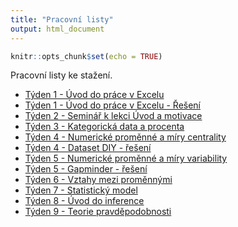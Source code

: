 ```yaml
---
title: "Pracovní listy"
output: html_document
---
```


```r
knitr::opts_chunk$set(echo = TRUE)
```

Pracovní listy ke stažení.

- [Týden 1 - Úvod do práce v Excelu](https://docs.google.com/document/d/1PJCGEFTvzgFhaEQXo859MmeG4b2EwQU_fvIkMgD_tOE/edit?usp=sharing)
- [Týden 1 - Úvod do práce v Excelu - Řešení](https://docs.google.com/document/d/11jmys8BbGHzlePOGBIL5J1eBe5rExKJm-1N5pgltxAs/edit?usp=sharing)
- [Týden 2 - Seminář k lekci Úvod a motivace](https://docs.google.com/document/d/1F0uuAZc6EZIy-RWP46HrEV2Kpd8RCQuPfkrwbURseJ8/edit?usp=sharing)
- [Týden 3 - Kategorická data a procenta](https://docs.google.com/document/d/1GpT_17ygIPohxD8kFUQA7kSxOQho0jiPhbZbo2ITdHQ/edit?usp=sharing)
- [Týden 4 - Numerické proměnné a míry centrality](https://docs.google.com/document/d/1-hEG9SJajU1VsJMP1VnSC0KH-ubwaz3pGDsf6WxJmu4/edit?usp=sharing)
- [Týden 4 - Dataset DIY - řešení](https://docs.google.com/spreadsheets/d/10-Xk70IWKNiHtvOmvc53BUB-hwpWnagO/edit?usp=sharing&ouid=108897516173003443305&rtpof=true&sd=true)
- [Týden 5 - Numerické proměnné a míry variability](https://docs.google.com/document/d/1be57Xv1iAeCPyIVKpAtweam8NiI-yGn5Derz98jPyLo/edit?usp=sharing)
- [Týden 5 - Gapminder - řešení](https://docs.google.com/spreadsheets/d/1-qSDYFZGp7ZA4ffYLRc1GWC4THoZDkDtY2TarZbRgg8/edit?usp=sharing)
- [Týden 6 - Vztahy mezi proměnnými](https://docs.google.com/document/d/12m2mBLlERabNG9jE9geqGsmBDLoubUoEsYK_tro_zqI/edit?usp=sharing)
- [Týden 7 - Statistický model](https://docs.google.com/document/d/1am1QbbH6rxN_SWs0kr9aNJk7GZX-XBapWKpzRZvy4NU/edit?usp=sharing)
- [Týden 8 - Úvod do inference](https://docs.google.com/document/d/1JQVc8IFE2nZ3U55F9NRNugpiGgaFnMmi_Ji7fW7qrfk/edit?usp=sharing)
- [Týden 9 - Teorie pravděpodobnosti](https://docs.google.com/document/d/1NU_JR8lp8AtUNAWne_cjdOAvKrYHVtGyJ-6Hn2ngXg4/edit?usp=sharing)




